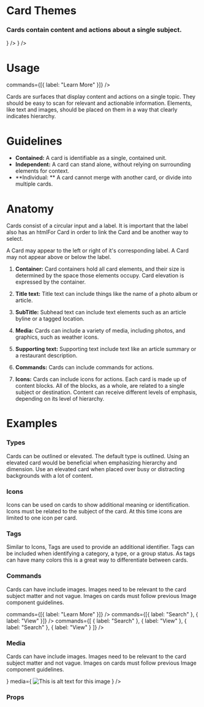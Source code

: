 
<Meta title="Application Guidelines|Theming" component={Card} />

# Card Themes

### Cards contain content and actions about a single subject.

<Preview>
  <Story name="Example">
    <CardList>
      <Card
        media="https://cdn.facilityexecutive.com/wp-content/uploads/2019/09/38391858_ml-800x418-1-574x300.jpg"
        title="Title"
        description="Card Description"
        body={
          <Body text="Lorem ipsum dolor sit amet, consectetur adipiscing elit, sed do eiusmod tempor incididunt ut labore et dolore magna aliqua. Ut enim ad minim veniam, quis nostrud exercitation ullamco laboris nisi ut aliquip ex ea commodo consequat. Duis aute irure dolor in reprehenderit in voluptate velit esse cillum dolore eu fugiat nulla pariatur. Excepteur sint occaecat cupidatat non proident, sunt in culpa qui officia deserunt mollit anim id est laborum." />
        }
      />
      <Card
        media="http://mowin.org/wp-content/uploads/2017/07/land-development-residential.jpg"
        title="Title"
        description="Card Description"
        body={
          <Body text="Lorem ipsum dolor sit amet, consectetur adipiscing elit, sed do eiusmod tempor incididunt ut labore et dolore magna aliqua. Ut enim ad minim veniam, quis nostrud exercitation ullamco laboris nisi ut aliquip ex ea commodo consequat. Duis aute irure dolor in reprehenderit in voluptate velit esse cillum dolore eu fugiat nulla pariatur. Excepteur sint occaecat cupidatat non proident, sunt in culpa qui officia deserunt mollit anim id est laborum." />
        }
      />
    </CardList>
  </Story>
</Preview>

# Usage

<Preview>
  <Story name="Standard">
    <Card
      title="Title"
      description="Card Description"
      body=<Body text="Lorem ipsum dolor sit amet, consectetur adipiscing elit, sed do eiusmod tempor incididunt ut labore et dolore magna aliqua. Ut enim ad minim veniam, quis nostrud exercitation ullamco laboris nisi ut aliquip ex ea commodo consequat. Duis aute irure dolor in reprehenderit in voluptate velit esse cillum dolore eu fugiat nulla pariatur. Excepteur sint occaecat cupidatat non proident, sunt in culpa qui officia deserunt mollit anim id est laborum." />
      commands={[{ label: "Learn More" }]}
    />
  </Story>
</Preview>

Cards are surfaces that display content and actions on a single topic. They should be easy to scan for relevant and actionable information. Elements, like text and images, should be placed on them in a way that clearly indicates hierarchy.

# Guidelines

- **Contained:**
  A card is identifiable as a single, contained unit.
- **Independent:**
  A card can stand alone, without relying on surrounding elements for context.
- **Individual: **
  A card cannot merge with another card, or divide into multiple cards.

# Anatomy

Cards consist of a circular input and a label. It is important that the label also has an htmlFor Card in order to link the Card and be another way to select.

A Card may appear to the left or right of it's corresponding label. A Card may not appear above or below the label.

1. **Container:**
   Card containers hold all card elements, and their size is determined by the space those elements occupy. Card elevation is expressed by the container.

2. **Title text:**
   Title text can include things like the name of a photo album or article.

3. **SubTitle:**
   Subhead text can include text elements such as an article byline or a tagged location.

4. **Media:**
   Cards can include a variety of media, including photos, and graphics, such as weather icons.

5. **Supporting text:**
   Supporting text include text like an article summary or a restaurant description.

6. **Commands:**
   Cards can include commands for actions.

7. **Icons:**
   Cards can include icons for actions. Each card is made up of content blocks. All of the blocks, as a whole, are related to a single subject or destination. Content can receive different levels of emphasis, depending on its level of hierarchy.

# Examples

### Types

Cards can be outlined or elevated. The default type is outlined. Using an elevated card would be beneficial when emphasizing hierarchy and dimension. Use an elevated card when placed over busy or distracting backgrounds with a lot of content.

<Preview>
  <Story name="Types">
    <CardList columns="2">
      <Card title="Outlined Card" description="Card Description" />
      <Card
        title="Elevated Card"
        description="Card Description"
        type="elevated"
      />
    </CardList>
  </Story>
</Preview>

### Icons

Icons can be used on cards to show additional meaning or identification. Icons must be related to the subject of the card. At this time icons are limited to one icon per card.

<Preview>
  <Story name="Icons">
    <Card
      title="Appraisal Research"
      description="19-0942231 - 123 Main St, Woburn, MA 01801"
      icon="analytics"
    />
  </Story>
</Preview>

### Tags

Similar to Icons, Tags are used to provide an additional identifier. Tags can be included when identifying a category, a type, or a group status. As tags can have many colors this is a great way to differentiate between cards.

<Preview>
  <Story name="Tags">
    <Card
      title="5201 California Avenue, Irvine, CA 92614"
      line1="APN #23947828"
      line2="Irvine Company"
      tag="Same Owner"
    />
  </Story>
</Preview>

### Commands

Cards can have include images. Images need to be relevant to the card subject matter and not vague. Images on cards must follow previous Image component guidelines.

<Preview>
  <Story name="Commands">
    <CardList columns="1">
      <Card
        title="Title with One Command"
        description="Card Description"
        body=<Body text="Lorem ipsum dolor sit amet, consectetur adipiscing elit, sed do eiusmod tempor incididunt ut labore et dolore magna aliqua. Ut enim ad minim veniam, quis nostrud exercitation ullamco laboris nisi ut aliquip ex ea commodo consequat. Duis aute irure dolor in reprehenderit in voluptate velit esse cillum dolore eu fugiat nulla pariatur. Excepteur sint occaecat cupidatat non proident, sunt in culpa qui officia deserunt mollit anim id est laborum." />
        commands={[{ label: "Learn More" }]}
      />
      <Card
        title="Title with Two Commands"
        description="Card Description"
        body=<Body text="Lorem ipsum dolor sit amet, consectetur adipiscing elit, sed do eiusmod tempor incididunt ut labore et dolore magna aliqua. Ut enim ad minim veniam, quis nostrud exercitation ullamco laboris nisi ut aliquip ex ea commodo consequat. Duis aute irure dolor in reprehenderit in voluptate velit esse cillum dolore eu fugiat nulla pariatur. Excepteur sint occaecat cupidatat non proident, sunt in culpa qui officia deserunt mollit anim id est laborum." />
        commands={[{ label: "Search" }, { label: "View" }]}
      />
      <Card
        title="Title with Several Commands"
        description="Card Description"
        body=<Body text="Lorem ipsum dolor sit amet, consectetur adipiscing elit, sed do eiusmod tempor incididunt ut labore et dolore magna aliqua. Ut enim ad minim veniam, quis nostrud exercitation ullamco laboris nisi ut aliquip ex ea commodo consequat. Duis aute irure dolor in reprehenderit in voluptate velit esse cillum dolore eu fugiat nulla pariatur. Excepteur sint occaecat cupidatat non proident, sunt in culpa qui officia deserunt mollit anim id est laborum." />
        commands={[
          { label: "Search" },
          { label: "View" },
          { label: "Search" },
          { label: "View" }
        ]}
      />
    </CardList>
  </Story>
</Preview>

### Media

Cards can have include images. Images need to be relevant to the card subject matter and not vague. Images on cards must follow previous Image component guidelines.

<Preview>
  <Story name="Media">
    <Card
      title="Title"
      description="Card Description"
      body={
        <Body text="Lorem ipsum dolor sit amet, consectetur adipiscing elit, sed do eiusmod tempor incididunt ut labore et dolore magna aliqua. Ut enim ad minim veniam, quis nostrud exercitation ullamco laboris nisi ut aliquip ex ea commodo consequat. Duis aute irure dolor in reprehenderit in voluptate velit esse cillum dolore eu fugiat nulla pariatur. Excepteur sint occaecat cupidatat non proident, sunt in culpa qui officia deserunt mollit anim id est laborum." />
      }
      media={
        <Image
          src="https://cdn.facilityexecutive.com/wp-content/uploads/2019/09/38391858_ml-800x418-1-574x300.jpg"
          alt="This is alt text for this image"
        />
      }
    />
  </Story>
</Preview>

### Props

<Props of={Card} />
